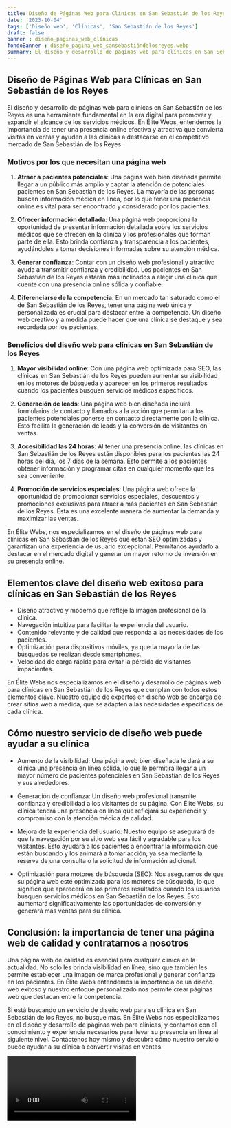 ```yaml
---
title: Diseño de Páginas Web para Clínicas en San Sebastián de los Reyes
date: '2023-10-04'
tags: ['Diseño web', 'Clínicas', 'San Sebastián de los Reyes']
draft: false
banner : diseño_paginas_web_clínicas
fondoBanner : diseño_pagina_web_sansebastiándelosreyes.webp
summary: El diseño y desarrollo de páginas web para clínicas en San Sebastián de los Reyes es una herramienta fundamental en la era digital para promover y expandir el alcance de los servicios médicos. En Élite Webs, entendemos la importancia de tener una presencia online efectiva y atractiva que convierta visitas en ventas y ayuden a las clínicas a destacarse en el competitivo mercado de San Sebastián de los Reyes.
---
```


## Diseño de Páginas Web para Clínicas en San Sebastián de los Reyes

El diseño y desarrollo de páginas web para clínicas en San Sebastián de los Reyes es una herramienta fundamental en la era digital para promover y expandir el alcance de los servicios médicos. En Élite Webs, entendemos la importancia de tener una presencia online efectiva y atractiva que convierta visitas en ventas y ayuden a las clínicas a destacarse en el competitivo mercado de San Sebastián de los Reyes.

### Motivos por los que necesitan una página web

1. **Atraer a pacientes potenciales**: Una página web bien diseñada permite llegar a un público más amplio y captar la atención de potenciales pacientes en San Sebastián de los Reyes. La mayoría de las personas buscan información médica en línea, por lo que tener una presencia online es vital para ser encontrado y considerado por los pacientes.

2. **Ofrecer información detallada**: Una página web proporciona la oportunidad de presentar información detallada sobre los servicios médicos que se ofrecen en la clínica y los profesionales que forman parte de ella. Esto brinda confianza y transparencia a los pacientes, ayudándoles a tomar decisiones informadas sobre su atención médica.

3. **Generar confianza**: Contar con un diseño web profesional y atractivo ayuda a transmitir confianza y credibilidad. Los pacientes en San Sebastián de los Reyes estarán más inclinados a elegir una clínica que cuente con una presencia online sólida y confiable.

4. **Diferenciarse de la competencia**: En un mercado tan saturado como el de San Sebastián de los Reyes, tener una página web única y personalizada es crucial para destacar entre la competencia. Un diseño web creativo y a medida puede hacer que una clínica se destaque y sea recordada por los pacientes.

### Beneficios del diseño web para clínicas en San Sebastián de los Reyes

1. **Mayor visibilidad online**: Con una página web optimizada para SEO, las clínicas en San Sebastián de los Reyes pueden aumentar su visibilidad en los motores de búsqueda y aparecer en los primeros resultados cuando los pacientes busquen servicios médicos específicos.

2. **Generación de leads**: Una página web bien diseñada incluirá formularios de contacto y llamados a la acción que permitan a los pacientes potenciales ponerse en contacto directamente con la clínica. Esto facilita la generación de leads y la conversión de visitantes en ventas.

3. **Accesibilidad las 24 horas**: Al tener una presencia online, las clínicas en San Sebastián de los Reyes están disponibles para los pacientes las 24 horas del día, los 7 días de la semana. Esto permite a los pacientes obtener información y programar citas en cualquier momento que les sea conveniente.

4. **Promoción de servicios especiales**: Una página web ofrece la oportunidad de promocionar servicios especiales, descuentos y promociones exclusivas para atraer a más pacientes en San Sebastián de los Reyes. Esta es una excelente manera de aumentar la demanda y maximizar las ventas.

En Élite Webs, nos especializamos en el diseño de páginas web para clínicas en San Sebastián de los Reyes que están SEO optimizadas y garantizan una experiencia de usuario excepcional. Permítanos ayudarlo a destacar en el mercado digital y generar un mayor retorno de inversión en su presencia online.

<GifSeo />

<Cta />

## Elementos clave del diseño web exitoso para clínicas en San Sebastián de los Reyes

- Diseño atractivo y moderno que refleje la imagen profesional de la clínica.
- Navegación intuitiva para facilitar la experiencia del usuario.
- Contenido relevante y de calidad que responda a las necesidades de los pacientes.
- Optimización para dispositivos móviles, ya que la mayoría de las búsquedas se realizan desde smartphones.
- Velocidad de carga rápida para evitar la pérdida de visitantes impacientes.

En Élite Webs nos especializamos en el diseño y desarrollo de páginas web para clínicas en San Sebastián de los Reyes que cumplan con todos estos elementos clave. Nuestro equipo de expertos en diseño web se encarga de crear sitios web a medida, que se adapten a las necesidades específicas de cada clínica.

## Cómo nuestro servicio de diseño web puede ayudar a su clínica

- Aumento de la visibilidad: Una página web bien diseñada le dará a su clínica una presencia en línea sólida, lo que le permitirá llegar a un mayor número de pacientes potenciales en San Sebastián de los Reyes y sus alrededores.

- Generación de confianza: Un diseño web profesional transmite confianza y credibilidad a los visitantes de su página. Con Élite Webs, su clínica tendrá una presencia en línea que reflejará su experiencia y compromiso con la atención médica de calidad.

- Mejora de la experiencia del usuario: Nuestro equipo se asegurará de que la navegación por su sitio web sea fácil y agradable para los visitantes. Esto ayudará a los pacientes a encontrar la información que están buscando y los animará a tomar acción, ya sea mediante la reserva de una consulta o la solicitud de información adicional.

- Optimización para motores de búsqueda (SEO): Nos aseguramos de que su página web esté optimizada para los motores de búsqueda, lo que significa que aparecerá en los primeros resultados cuando los usuarios busquen servicios médicos en San Sebastián de los Reyes. Esto aumentará significativamente las oportunidades de conversión y generará más ventas para su clínica.

## Conclusión: la importancia de tener una página web de calidad y contratarnos a nosotros

Una página web de calidad es esencial para cualquier clínica en la actualidad. No solo les brinda visibilidad en línea, sino que también les permite establecer una imagen de marca profesional y generar confianza en los pacientes. En Élite Webs entendemos la importancia de un diseño web exitoso y nuestro enfoque personalizado nos permite crear páginas web que destacan entre la competencia.

Si está buscando un servicio de diseño web para su clínica en San Sebastián de los Reyes, no busque más. En Élite Webs nos especializamos en el diseño y desarrollo de páginas web para clínicas, y contamos con el conocimiento y experiencia necesarios para llevar su presencia en línea al siguiente nivel. Contáctenos hoy mismo y descubra cómo nuestro servicio puede ayudar a su clínica a convertir visitas en ventas.

<Video />

<CtaBot job='Clínicas' city='San Sebastián de los Reyes'/>

<Gmaps query='San Sebastián de los Reyes+españa+maps' />
